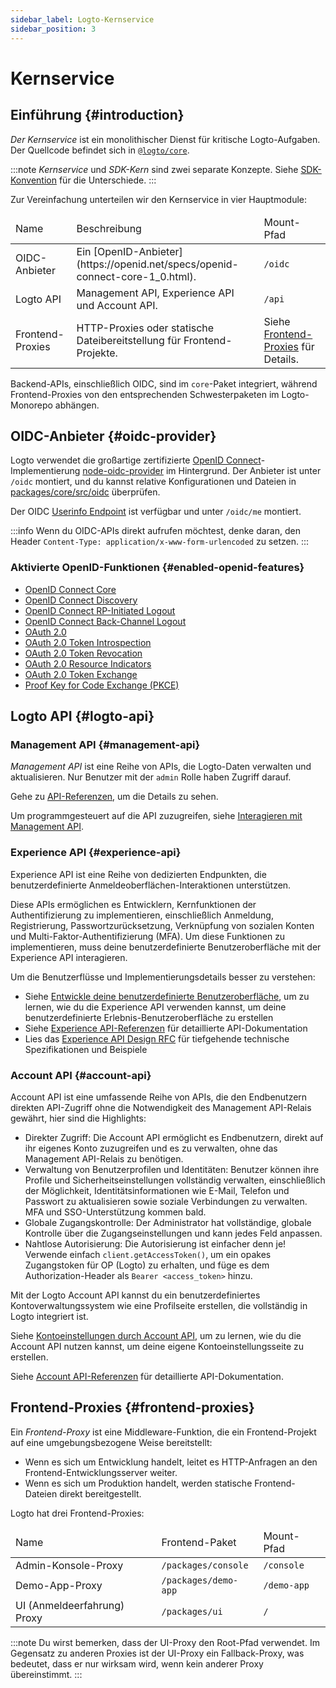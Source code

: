 ```yaml
---
sidebar_label: Logto-Kernservice
sidebar_position: 3
---
```


# Kernservice

## Einführung \{#introduction}

_Der Kernservice_ ist ein monolithischer Dienst für kritische Logto-Aufgaben. Der Quellcode befindet sich in [`@logto/core`](https://github.com/logto-io/logto/tree/master/packages/core).

:::note
_Kernservice_ und _SDK-Kern_ sind zwei separate Konzepte. Siehe [SDK-Konvention](/developers/sdk-conventions) für die Unterschiede.
:::

Zur Vereinfachung unterteilen wir den Kernservice in vier Hauptmodule:

<table>
  <thead>
    <tr>
      <td>Name</td>
      <td>Beschreibung</td>
      <td>Mount-Pfad</td>
    </tr>
  </thead>
  <tbody>
    <tr>
      <td>OIDC-Anbieter</td>
      <td>Ein [OpenID-Anbieter](https://openid.net/specs/openid-connect-core-1_0.html).</td>
      <td>
        <code>/oidc</code>
      </td>
    </tr>
    <tr>
      <td>Logto API</td>
      <td>Management API, Experience API und Account API.</td>
      <td>
        <code>/api</code>
      </td>
    </tr>
    <tr>
      <td>Frontend-Proxies</td>
      <td>HTTP-Proxies oder statische Dateibereitstellung für Frontend-Projekte.</td>
      <td>
        Siehe <a href="#frontend-proxies">Frontend-Proxies</a> für Details.
      </td>
    </tr>
  </tbody>
</table>

Backend-APIs, einschließlich OIDC, sind im `core`-Paket integriert, während Frontend-Proxies von den entsprechenden Schwesterpaketen im Logto-Monorepo abhängen.

## OIDC-Anbieter \{#oidc-provider}

Logto verwendet die großartige zertifizierte [OpenID Connect](https://openid.net/connect/)-Implementierung [node-oidc-provider](https://github.com/panva/node-oidc-provider) im Hintergrund. Der Anbieter ist unter `/oidc` montiert, und du kannst relative Konfigurationen und Dateien in [packages/core/src/oidc](https://github.com/logto-io/logto/tree/master/packages/core/src/oidc) überprüfen.

Der OIDC [Userinfo Endpoint](https://openid.net/specs/openid-connect-core-1_0.html#UserInfo) ist verfügbar und unter `/oidc/me` montiert.

:::info
Wenn du OIDC-APIs direkt aufrufen möchtest, denke daran, den Header `Content-Type: application/x-www-form-urlencoded` zu setzen.
:::

### Aktivierte OpenID-Funktionen \{#enabled-openid-features}

- [OpenID Connect Core](https://openid.net/specs/openid-connect-core-1_0.html)
- [OpenID Connect Discovery](https://openid.net/specs/openid-connect-discovery-1_0.html)
- [OpenID Connect RP-Initiated Logout](https://openid.net/specs/openid-connect-rpinitiated-1_0.html)
- [OpenID Connect Back-Channel Logout](https://openid.net/specs/openid-connect-backchannel-1_0-final.html)
- [OAuth 2.0](https://www.rfc-editor.org/rfc/rfc6749.html)
- [OAuth 2.0 Token Introspection](https://www.rfc-editor.org/rfc/rfc7662.html)
- [OAuth 2.0 Token Revocation](https://www.rfc-editor.org/rfc/rfc7009.html)
- [OAuth 2.0 Resource Indicators](https://www.rfc-editor.org/rfc/rfc8707.html)
- [OAuth 2.0 Token Exchange](https://datatracker.ietf.org/doc/html/rfc8693.html)
- [Proof Key for Code Exchange (PKCE)](https://www.rfc-editor.org/rfc/rfc7636.html)

## Logto API \{#logto-api}

### Management API \{#management-api}

_Management API_ ist eine Reihe von APIs, die Logto-Daten verwalten und aktualisieren. Nur Benutzer mit der `admin` Rolle haben Zugriff darauf.

Gehe zu [API-Referenzen](https://openapi.logto.io), um die Details zu sehen.

Um programmgesteuert auf die API zuzugreifen, siehe [Interagieren mit Management API](/integrate-logto/interact-with-management-api).

### Experience API \{#experience-api}

Experience API ist eine Reihe von dedizierten Endpunkten, die benutzerdefinierte Anmeldeoberflächen-Interaktionen unterstützen.

Diese APIs ermöglichen es Entwicklern, Kernfunktionen der Authentifizierung zu implementieren, einschließlich Anmeldung, Registrierung, Passwortzurücksetzung, Verknüpfung von sozialen Konten und Multi-Faktor-Authentifizierung (MFA). Um diese Funktionen zu implementieren, muss deine benutzerdefinierte Benutzeroberfläche mit der Experience API interagieren.

Um die Benutzerflüsse und Implementierungsdetails besser zu verstehen:

- Siehe [Entwickle deine benutzerdefinierte Benutzeroberfläche](/customization/bring-your-ui/#develop-your-custom-ui), um zu lernen, wie du die Experience API verwenden kannst, um deine benutzerdefinierte Erlebnis-Benutzeroberfläche zu erstellen
- Siehe [Experience API-Referenzen](https://openapi.logto.io/group/endpoint-experience) für detaillierte API-Dokumentation
- Lies das [Experience API Design RFC](https://github.com/logto-io/rfcs/blob/master/draft/0004-experience-api.md) für tiefgehende technische Spezifikationen und Beispiele

### Account API \{#account-api}

Account API ist eine umfassende Reihe von APIs, die den Endbenutzern direkten API-Zugriff ohne die Notwendigkeit des Management API-Relais gewährt, hier sind die Highlights:

- Direkter Zugriff: Die Account API ermöglicht es Endbenutzern, direkt auf ihr eigenes Konto zuzugreifen und es zu verwalten, ohne das Management API-Relais zu benötigen.
- Verwaltung von Benutzerprofilen und Identitäten: Benutzer können ihre Profile und Sicherheitseinstellungen vollständig verwalten, einschließlich der Möglichkeit, Identitätsinformationen wie E-Mail, Telefon und Passwort zu aktualisieren sowie soziale Verbindungen zu verwalten. MFA und SSO-Unterstützung kommen bald.
- Globale Zugangskontrolle: Der Administrator hat vollständige, globale Kontrolle über die Zugangseinstellungen und kann jedes Feld anpassen.
- Nahtlose Autorisierung: Die Autorisierung ist einfacher denn je! Verwende einfach `client.getAccessToken()`, um ein opakes Zugangstoken für OP (Logto) zu erhalten, und füge es dem Authorization-Header als `Bearer <access_token>` hinzu.

Mit der Logto Account API kannst du ein benutzerdefiniertes Kontoverwaltungssystem wie eine Profilseite erstellen, die vollständig in Logto integriert ist.

Siehe [Kontoeinstellungen durch Account API](/end-user-flows/account-settings/by-account-api), um zu lernen, wie du die Account API nutzen kannst, um deine eigene Kontoeinstellungsseite zu erstellen.

Siehe [Account API-Referenzen](https://openapi.logto.io/group/endpoint-my-account) für detaillierte API-Dokumentation.

## Frontend-Proxies \{#frontend-proxies}

Ein _Frontend-Proxy_ ist eine Middleware-Funktion, die ein Frontend-Projekt auf eine umgebungsbezogene Weise bereitstellt:

- Wenn es sich um Entwicklung handelt, leitet es HTTP-Anfragen an den Frontend-Entwicklungsserver weiter.
- Wenn es sich um Produktion handelt, werden statische Frontend-Dateien direkt bereitgestellt.

Logto hat drei Frontend-Proxies:

<table>
  <thead>
    <tr>
      <td>Name</td>
      <td>Frontend-Paket</td>
      <td>Mount-Pfad</td>
    </tr>
  </thead>
  <tbody>
    <tr>
      <td>Admin-Konsole-Proxy</td>
      <td>
        <code>/packages/console</code>
      </td>
      <td>
        <code>/console</code>
      </td>
    </tr>
    <tr>
      <td>Demo-App-Proxy</td>
      <td>
        <code>/packages/demo-app</code>
      </td>
      <td>
        <code>/demo-app</code>
      </td>
    </tr>
    <tr>
      <td>UI (Anmeldeerfahrung) Proxy</td>
      <td>
        <code>/packages/ui</code>
      </td>
      <td>
        <code>/</code>
      </td>
    </tr>
  </tbody>
</table>

:::note
Du wirst bemerken, dass der UI-Proxy den Root-Pfad verwendet. Im Gegensatz zu anderen Proxies ist der UI-Proxy ein Fallback-Proxy, was bedeutet, dass er nur wirksam wird, wenn kein anderer Proxy übereinstimmt.
:::
